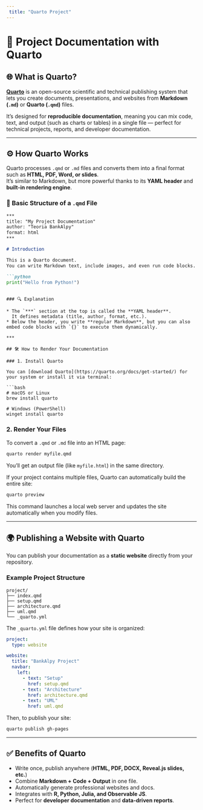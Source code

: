 ```yaml
---
 title: "Quarto Project"
---
```



# 📘 Project Documentation with Quarto

## 🌐 What is Quarto?

[**Quarto**](https://quarto.org/) is an open-source scientific and technical publishing system that lets you create documents, presentations, and websites from **Markdown (`.md`)** or **Quarto (`.qmd`)** files.

It’s designed for **reproducible documentation**, meaning you can mix code, text, and output (such as charts or tables) in a single file — perfect for technical projects, reports, and developer documentation.

***

## ⚙️ How Quarto Works

Quarto processes `.qmd` or `.md` files and converts them into a final format such as **HTML, PDF, Word, or slides**.  
It’s similar to Markdown, but more powerful thanks to its **YAML header** and **built-in rendering engine**.

### 🧩 Basic Structure of a `.qmd` File

```markdown
***
title: "My Project Documentation"
author: "Teoria BankAlpy"
format: html
***

# Introduction

This is a Quarto document.  
You can write Markdown text, include images, and even run code blocks.

```python
print("Hello from Python!")
```
```

### 🔍 Explanation

* The `***` section at the top is called the **YAML header**.
  It defines metadata (title, author, format, etc.).
* Below the header, you write **regular Markdown**, but you can also embed code blocks with `{}` to execute them dynamically.

***

## 🛠 How to Render Your Documentation

### 1. Install Quarto

You can [download Quarto](https://quarto.org/docs/get-started/) for your system or install it via terminal:

```bash
# macOS or Linux
brew install quarto

# Windows (PowerShell)
winget install quarto
```

### 2. Render Your Files

To convert a `.qmd` or `.md` file into an HTML page:

```bash
quarto render myfile.qmd
```

You’ll get an output file (like `myfile.html`) in the same directory.

If your project contains multiple files, Quarto can automatically build the entire site:

```bash
quarto preview
```

This command launches a local web server and updates the site automatically when you modify files.

***

## 🌍 Publishing a Website with Quarto

You can publish your documentation as a **static website** directly from your repository.

### Example Project Structure

```
project/
├── index.qmd
├── setup.qmd
├── architecture.qmd
├── uml.qmd
└── _quarto.yml
```

The `_quarto.yml` file defines how your site is organized:

```yaml
project:
  type: website

website:
  title: "BankAlpy Project"
  navbar:
    left:
      - text: "Setup"
        href: setup.qmd
      - text: "Architecture"
        href: architecture.qmd
      - text: "UML"
        href: uml.qmd
```

Then, to publish your site:

```bash
quarto publish gh-pages
```

***

## ✅ Benefits of Quarto

* Write once, publish anywhere (**HTML, PDF, DOCX, Reveal.js slides, etc.**)
* Combine **Markdown + Code + Output** in one file.
* Automatically generate professional websites and docs.
* Integrates with **R, Python, Julia, and Observable JS**.
* Perfect for **developer documentation** and **data-driven reports**.
